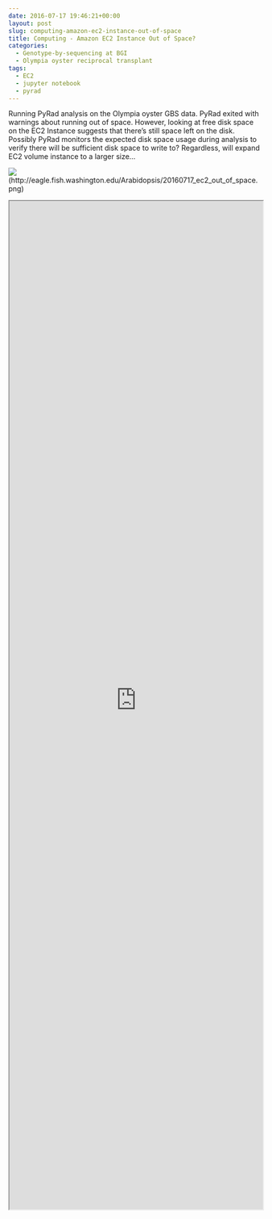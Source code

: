 ```yaml
---
date: 2016-07-17 19:46:21+00:00
layout: post
slug: computing-amazon-ec2-instance-out-of-space
title: Computing - Amazon EC2 Instance Out of Space?
categories:
  - Genotype-by-sequencing at BGI
  - Olympia oyster reciprocal transplant
tags:
  - EC2
  - jupyter notebook
  - pyrad
---
```


Running PyRad analysis on the Olympia oyster GBS data. PyRad exited with warnings about running out of space. However, looking at free disk space on the EC2 Instance suggests that there's still space left on the disk. Possibly PyRad monitors the expected disk space usage during analysis to verify there will be sufficient disk space to write to? Regardless, will expand EC2 volume instance to a larger size...

![](https://eagle.fish.washington.edu/Arabidopsis/20160717_ec2_out_of_space.png)(http://eagle.fish.washington.edu/Arabidopsis/20160717_ec2_out_of_space.png)

<iframe src="https://render.githubusercontent.com/view/ipynb?commit=a63ac11b57c693a7762dec20508c796cc8575ff4&enc_url=68747470733a2f2f7261772e67697468756275736572636f6e74656e742e636f6d2f73723332302f4c6162446f63732f613633616331316235376336393361373736326465633230353038633739366363383537356666342f6a7570797465725f6e62732f73616d2f32303136303731355f6563325f6f6c795f6762735f70797261642e6970796e62&nwo=sr320%2FLabDocs&path=jupyter_nbs%2Fsam%2F20160715_ec2_oly_gbs_pyrad.ipynb&repository_id=13746500#c4fc33df-e3eb-4377-b469-28e11bf518f6" width="100%" height="2000" scrolling="yes"></iframe>




